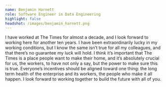 ```yaml
---
name: Benjamin Harnett
role: Software Engineer in Data Engineering
highlight: false
headshot: /images/benjamin_harnett.png
---
```

I have worked at The Times for almost a decade, and I look forward to working here for another ten years. I have been extraordinarily lucky in my working conditions, but I know the same isn’t true for all my colleagues, and that there’s no guarantee my luck will hold. I think it’s important that The Times is a place people want to make their home, and it’s absolutely crucial for us, the workers, to have not only a say, but the power to make sure this is true. Everyone’s incentives should be aligned toward one thing: the long term health of the enterprise and its workers, the people who make it all happen. I look forward to working together to build the future with all of you.
